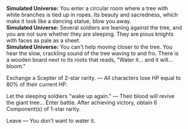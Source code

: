 {{Dialogue Start}}
:'''Simulated Universe:''' You enter a circular room where a tree with white branches is tied up in ropes. Its beauty and sacredness, which make it look like a dancing statue, blow you away.
:'''Simulated Universe:''' Several soldiers are leaning against the tree, and you are not sure whether they are sleeping. They are pious knights with faces as pale as a sheet.
:'''Simulated Universe:''' You can't help moving closer to the tree. You hear the slow, crackling sound of the tree waving to and fro. There is a wooden board next to its roots that reads, "Water it... and it will... bloom."
:{{DIcon|Star}} Exchange a Scepter of 2-star rarity. &mdash; All characters lose HP equal to 80% of their current HP.
:{{DIcon|Star}} Let the sleeping soldiers "wake up again." &mdash; Their blood will revive the giant tree... Enter battle. After achieving victory, obtain 6 Component(s) of 1-star rarity.
:{{DIcon|Star}} Leave &mdash; You don't want to water it.
{{Dialogue End}}